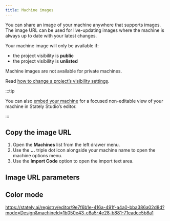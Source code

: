 ```yaml
---
title: Machine images
---
```


You can share an image of your machine anywhere that supports images. The image URL can be used for live-updating images where the machine is always up to date with your latest changes.

Your machine image will only be available if:

- the project visibility is **public**
- the project visibility is **unlisted**

Machine images are not available for private machines.

Read [how to change a project’s visibility settings](projects.mdx#change-a-projects-visibility).

:::tip

You can also [embed your machine](embed.mdx) for a focused non-editable view of your machine in Stately Studio’s editor.

:::

## Copy the image URL

1. Open the **Machines** list from the left drawer menu.
2. Use the **...** triple dot icon alongside your machine name to open the machine options menu.
3. Use the **Import Code** option to open the import text area.

## Image URL parameters

## Color mode

https://stately.ai/registry/editor/9e7f6b1e-416a-491f-a4a0-bba386a02d8d?mode=Design&machineId=1b050e43-c8a5-4e28-b881-71eadcc5b8a1
